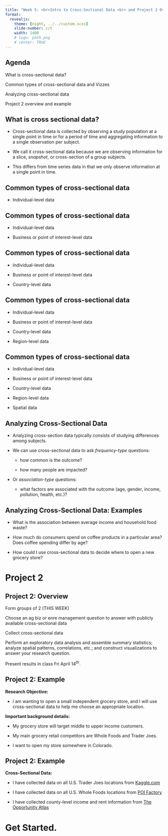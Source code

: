 ```yaml
---
title: "Week 5: <br>Intro to Cross-Sectional Data <br> and Project 2 Overview"
format: 
  revealjs:
    theme: [night, ../../custom.scss]
    slide-number: c/t
    width: 1400
    # logo: path.png
    # center: TRUE
---
```


## Agenda 

What is cross-sectional data?

Common types of cross-sectional data and Vizzes

Analyzing cross-sectional data

Project 2 overview and example


<!-- example of big text fit to slide width -->

<!-- ::: {.r-fit-text} -->
<!-- Big Text -->
<!-- ::: -->

<!-- :::: {.columns style="text-align: center"} -->
<!-- ::: {.column width="40%"} -->
<!-- ::: -->
<!-- ::: {.column width="60%"} -->
<!-- ::: -->
<!-- :::: -->

## What is cross sectional data?
::: {.incremental}

- Cross-sectional data is collected by observing a study population at a single point in time or for a period of time and aggregating information to a single observation per subject.

- We call it cross-sectional data because we are observing information for a slice, *snapshot*, or cross-section of a group subjects.

- This differs from time series data in that we only observe information at a single point in time.
::: 

## 
<section data-background-image="includes/cross-sectional.png" data-background-size="contain">
</section>

## 
<section data-background-image="includes/cross-sectional-repeated.png" data-background-size="contain">
</section>


## Common types of cross-sectional data

- Individual-level data

## 
<section data-background-image="includes/health-survey.png" data-background-size="contain">
</section>

## 
<section data-background-image="includes/cex.png" data-background-size="contain">
</section>


## Common types of cross-sectional data

- Individual-level data

- Business or point of interest-level data

## 
<section data-background-image="includes/safegraph.png" data-background-size="contain">
</section>

## 
<section data-background-image="includes/starbucks.png" data-background-size="contain">
</section>

## Common types of cross-sectional data

- Individual-level data

- Business or point of interest-level data

- Country-level data

## 
<section data-background-iframe="https://public.tableau.com/shared/BZH34J4NW?:display_count=n&:showVizHome=no&:embed=true"
          data-background-interactive>
</section>

## 
<section data-background-iframe="https://ourworldindata.org/explorers/coronavirus-data-explorer?tab=map&zoomToSelection=true&facet=none&pickerSort=asc&pickerMetric=location&hideControls=true&Metric=Confirmed+deaths&Interval=7-day+rolling+average&Relative+to+Population=true&Color+by+test+positivity=false&country=IND~USA~GBR~CAN~DEU~FRA"
          data-background-interactive>
</section>

## Common types of cross-sectional data

- Individual-level data

- Business or point of interest-level data

- Country-level data

- Region-level data


## 
<section data-background-image="includes/map.png" data-background-size="contain">
</section>

## 
<section data-background-image="includes/map2.png" data-background-size="contain">
</section>

## Common types of cross-sectional data

- Individual-level data

- Business or point of interest-level data

- Country-level data

- Region-level data

- Spatial data

## 
<section data-background-image="includes/smoke_plume.png" data-background-size="contain">
</section>

## 
<section data-background-image="includes/snow.png" data-background-size="contain">
</section>

## Analyzing Cross-Sectional Data

- Analyzing cross-section data typically consists of studying differences among subjects.

- We can use cross-sectional data to ask *frequency-type* questions: 

    - how common is the outcome? 

    - how many people are impacted? 

- Or *association-type* questions:

    - what factors are associated with the outcome (age, gender, income, pollution, health, etc.)?

## Analyzing Cross-Sectional Data: Examples

- What is the association between average income and household food waste?

- How much do consumers spend on coffee products in a particular area? Does coffee spending differ by age?

- How could I use cross-sectional data to decide where to open a new grocery store? 

# Project 2

## Project 2: Overview

Form groups of 2 (THIS WEEK)

Choose an ag biz or enre management question to answer with publicly available cross-sectional data

Collect cross-sectional data

Perform an exploratory data analysis and assemble summary statistics; analyze spatial patterns, correlations, etc.; and construct visualizations to answer your research question.

Present results in class Fri April 14$^{\text{th}}$.

## Project 2: Example

**Research Objective:**

- I am wanting to open a small independent grocery store, and I will use cross-sectional data to help me choose an appropriate location.

**Important background details:**

- My grocery store will target middle to upper income customers.

- My main grocery retail competitors are Whole Foods and Trader Joes.

- I want to open my store somewhere in Colorado.

## Project 2: Example

**Cross-Sectional Data:**

- I have collected data on all U.S. Trader Joes locations from [Kaggle.com](https://www.kaggle.com/datasets/saejinmahlauheinert/trader-joes-locations)

- I have collected data on all U.S. Whole Foods locations from [POI Factory](http://www.poi-factory.com/node/823)

- I have collected county-level income and rent information from [The Opportunity Atlas](https://www.opportunityatlas.org)

## 
<section data-background-image="includes/Sheet1.png" data-background-size="contain">
</section>

## 
<section data-background-image="includes/Sheet2.png" data-background-size="contain">
</section>

## 
<section data-background-image="includes/Sheet3.png" data-background-size="contain">
</section>

# Get Started.